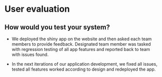 # User evaluation

## How would you test your system?
- We deployed the shiny app on the website and then asked each team members to provide feedback. Designated team member was tasked with regression testing of all app features and reported back to team with issues found.

- In the next iterations of our application development, we fixed all issues, tested all features worked according to design and redeployed the app.
